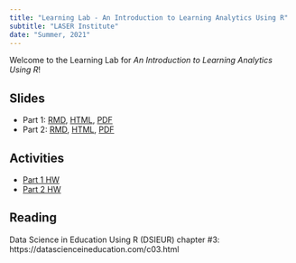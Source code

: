 ```yaml
---
title: "Learning Lab - An Introduction to Learning Analytics Using R"
subtitle: "LASER Institute"
date: "Summer, 2021"
---
```


Welcome to the Learning Lab for *An Introduction to Learning Analytics Using R*!

## Slides

- Part 1: [RMD](https://github.com/laser-institute/intro-to-learning-analytics-using-r/blob/main/slides-part-1.Rmd), [HTML](slides/slides-part-1.html), [PDF](slides/slides-part-1.pdf)
- Part 2: [RMD](https://github.com/laser-institute/intro-to-learning-analytics-using-r/blob/main/slides/slides-part-1.Rmd), [HTML](slides/slides-part-1.html), [PDF](slides/slides-part-1.pdf)

## Activities

- [Part 1 HW](https://github.com/making-data-science-count/s21-intro-to-data-sci-methods-in-ed/blob/main/activities/activity-week-1.Rmd)
- [Part 2 HW](https://github.com/making-data-science-count/s21-intro-to-data-sci-methods-in-ed/blob/main/activities/activity-week-2.Rmd)

## Reading

Data Science in Education Using R (DSIEUR) chapter #3: https://datascienceineducation.com/c03.html    
